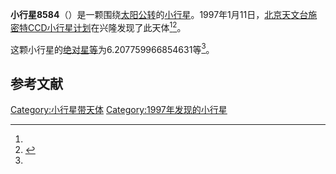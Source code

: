 {{Infobox planet
| bgcolour = #FFFFC0
| name = 8584
| symbol = 
| image = 
| caption = 
| discovery = yes
| discovery_ref = 
| discoverer = [[北京天文台施密特CCD小行星计划|北京天文台施密特CCD小行星计划]]
| discovery_site = [[兴隆|兴隆]] 
| discovered = 1997年1月11日
| designations = yes
| mp_name = 
| named_after = 
| alt_names = 1997 AN22/ 1971 BU3 / 1971 BY2 / 1978 ND8 / 1984 UY3
| mp_category = [[主带小行星|主带小行星]]
| orbit_ref = <ref name="a">[http://ssd.jpl.nasa.gov/sbdb.cgi?sstr=8584 8584] {{Wayback|url=http://ssd.jpl.nasa.gov/sbdb.cgi?sstr=8584 |date=20210717064218 }}，小行星數據庫瀏覽器（JPL Small-Body Database Browser）－[[美国国家航空航天局|美国国家航空航天局]]喷气推进实验室</ref>
| epoch = 2456400.5 (2013年4月18日更新)
| aphelion = {{convert|3.262607079529421|AU|km|3|abbr=on|lk=out}}
| perihelion = {{convert|2.780295658639717|AU|km|3|abbr=on}}
| semimajor = {{convert|3.021451369084569|AU|km|3|abbr=on}}
| eccentricity = 0.079814527
| period = 1918.323468 [[日|日]]<br />5.25[[儒略年|儒略年]]
| avg_speed = 
| inclination = 9.204155639988135
| asc_node = 293.6109764658897
| mean_anomaly = 
| arg_peri = 6.207759966854631
| satellites = 
| physical_characteristics = yes
| dimensions = 
| mass = 
| density = 
| surface_grav = 
| escape_velocity = 
| sidereal_day = 
| axial_tilt = 
| pole_ecliptic_lat = 
| pole_ecliptic_lon = 
| albedo = 
| temperatures= 
| temp_name1 = 
| mean_temp_1 = 
| max_temp_1 = 
| temp_name2 = 
| max_temp_2 = 
| spectral_type = 
| abs_magnitude = 6.207759966854631
}}

'''小行星8584'''（{{lang-en|8584}}）是一颗围绕[[太阳|太阳]][[公转|公转]]的[[小行星|小行星]]。1997年1月11日，[[北京天文台施密特CCD小行星计划|北京天文台施密特CCD小行星计划]]在兴隆发现了此天体<ref name="a" /><ref>{{cite news|title=小行星列表|url=http://cfa-www.harvard.edu/iau/lists/NumberedMPs.txt|accessdate=2013-07-08|newspaper=哈佛大学|archive-date=2008-05-17|archive-url=https://web.archive.org/web/20080517010638/http://cfa-www.harvard.edu/iau/lists/NumberedMPs.txt|dead-url=no}}</ref>。

这颗小行星的[[绝对星等|绝对星等]]为6.207759966854631等<ref name="a" />。

==参考文献==
{{reflist}}
{{Minor Planet Number|[[小行星8583|小行星8583]]|[[小行星8585|小行星8585]]}}

{{小天体}}

[[Category:小行星带天体|Category:小行星带天体]]
[[Category:1997年发现的小行星|Category:1997年发现的小行星]]

{{asteroid-stub}}